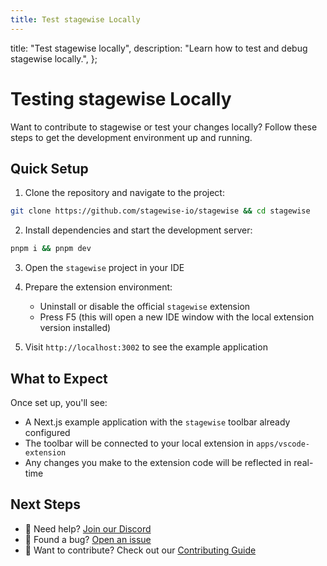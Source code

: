```yaml
---
title: Test stagewise Locally
---
```


  title: "Test stagewise locally",
  description: "Learn how to test and debug stagewise locally.",
};

# Testing stagewise Locally

Want to contribute to stagewise or test your changes locally? Follow these steps to get the development environment up and running.

## Quick Setup

1. Clone the repository and navigate to the project:
```bash
git clone https://github.com/stagewise-io/stagewise && cd stagewise
```

2. Install dependencies and start the development server:
```bash
pnpm i && pnpm dev
```

3. Open the `stagewise` project in your IDE

4. Prepare the extension environment:
   - Uninstall or disable the official `stagewise` extension
   - Press F5 (this will open a new IDE window with the local extension version installed)

5. Visit `http://localhost:3002` to see the example application

## What to Expect

Once set up, you'll see:
- A Next.js example application with the `stagewise` toolbar already configured
- The toolbar will be connected to your local extension in `apps/vscode-extension`
- Any changes you make to the extension code will be reflected in real-time

## Next Steps

- 👾 Need help? [Join our Discord](https://discord.gg/gkdGsDYaKA)
- 🐛 Found a bug? [Open an issue](https://github.com/stagewise-io/stagewise/issues)
- 📖 Want to contribute? Check out our [Contributing Guide](https://github.com/stagewise-io/stagewise/blob/main/CONTRIBUTING.md) 